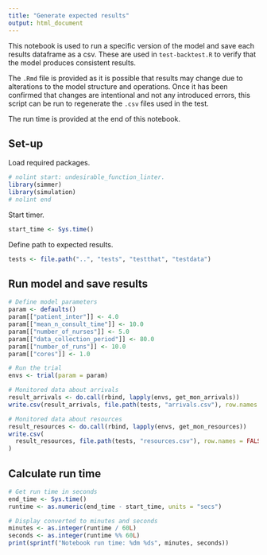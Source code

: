 ```yaml
---
title: "Generate expected results"
output: html_document
---
```


This notebook is used to run a specific version of the model and save each results dataframe as a csv. These are used in `test-backtest.R` to verify that the model produces consistent results.

The `.Rmd` file is provided as it is possible that results may change due to alterations to the model structure and operations. Once it has been confirmed that changes are intentional and not any introduced errors, this script can be run to regenerate the `.csv` files used in the test.

The run time is provided at the end of this notebook.

## Set-up

Load required packages.

```r
# nolint start: undesirable_function_linter.
library(simmer)
library(simulation)
# nolint end
```

Start timer.

```r
start_time <- Sys.time()
```

Define path to expected results.

```r
tests <- file.path("..", "tests", "testthat", "testdata")
```

## Run model and save results

```r
# Define model parameters
param <- defaults()
param[["patient_inter"]] <- 4.0
param[["mean_n_consult_time"]] <- 10.0
param[["number_of_nurses"]] <- 5.0
param[["data_collection_period"]] <- 80.0
param[["number_of_runs"]] <- 10.0
param[["cores"]] <- 1.0

# Run the trial
envs <- trial(param = param)
```

```r
# Monitored data about arrivals
result_arrivals <- do.call(rbind, lapply(envs, get_mon_arrivals))
write.csv(result_arrivals, file.path(tests, "arrivals.csv"), row.names = FALSE)
```

```r
# Monitored data about resources
result_resources <- do.call(rbind, lapply(envs, get_mon_resources))
write.csv(
  result_resources, file.path(tests, "resources.csv"), row.names = FALSE
)
```

## Calculate run time

```r
# Get run time in seconds
end_time <- Sys.time()
runtime <- as.numeric(end_time - start_time, units = "secs")

# Display converted to minutes and seconds
minutes <- as.integer(runtime / 60L)
seconds <- as.integer(runtime %% 60L)
print(sprintf("Notebook run time: %dm %ds", minutes, seconds))
```
